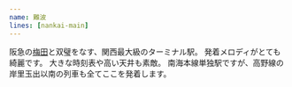```yaml
---
name: 難波
lines: [nankai-main]
---
```


阪急の[梅田](./osaka-umeda--hankyu)と双璧をなす、関西最大級のターミナル駅。
発着メロディがとても綺麗です。
大きな時刻表や高い天井も素敵。
南海本線単独駅ですが、高野線の岸里玉出以南の列車も全てここを発着します。
